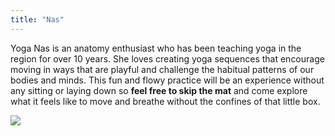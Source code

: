 ```yaml
---
title: "Nas"
---
```


Yoga Nas is an anatomy enthusiast who has been teaching yoga in the region for over 10 years. She loves creating yoga sequences that encourage moving in ways that are playful and challenge the habitual patterns of our bodies and minds. This fun and flowy practice will be an experience without any sitting or laying down so **feel free to skip the mat** and come explore what it feels like to move and breathe without the confines of that little box.

![](images/nas.jpg)
